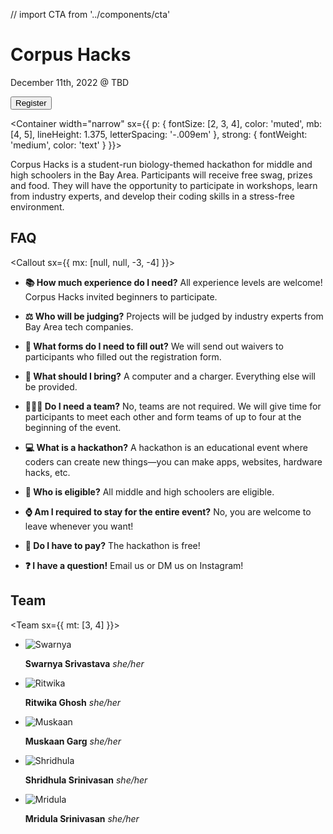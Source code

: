 // import CTA from '../components/cta'

<Banner>

# Corpus Hacks

[comment]: # (tagline goes here)

December 11th, 2022 @ TBD

<Link href="/register">
  <Button
    as="a"
    sx={{
      bg: 'snow',
      color: 'alt',
      borderRadius: 'square',
      fontFamily: 'inherit',
      fontSize: [2, 3],
      lineHeight: 2,
      cursor: 'pointer',
      px: 4,
      mt: [3, 4],
      transition: 'transform ease .125s',
      ':hover, :focus': {
        transform: 'scale(1.0625)'
      }
    }}>
    Register
  </Button>
</Link>

</Banner>

<Container
width="narrow"
sx={{
    p: {
      fontSize: [2, 3, 4],
      color: 'muted',
      mb: [4, 5],
      lineHeight: 1.375,
      letterSpacing: '-.009em'
    },
    strong: {
      fontWeight: 'medium',
      color: 'text'
    }
  }}>

[comment]: # (one line summary goes here in bold)

Corpus Hacks is a student-run biology-themed hackathon for middle and high schoolers 
in the Bay Area. Participants will receive free swag, prizes and food. They will have the 
opportunity to participate in workshops, learn from industry experts, and develop their coding 
skills in a stress-free environment. 

</Container>

[comment]: # (gallery goes here)

<Container>

## FAQ

<Callout sx={{ mx: [null, null, -3, -4] }}>
<FAQ>

- **📚 How much experience do I need?**
  All experience levels are welcome! Corpus Hacks invited beginners to participate.

- **⚖️ Who will be judging?**
  Projects will be judged by industry experts from Bay Area tech companies.

- **📝 What forms do I need to fill out?**
  We will send out waivers to participants who filled out the registration form.

- **🎒 What should I bring?**
  A computer and a charger. Everything else will be provided.

- **🧑‍🤝‍🧑 Do I need a team?**
  No, teams are not required. We will give time for participants to meet each other and form teams of up to four at the beginning of the event. 

- **💻 What is a hackathon?**
  A hackathon is an educational event where coders can create new things—you can make apps, websites, hardware hacks, etc.

- **🧒 Who is eligible?**
  All middle and high schoolers are eligible. 

- **⌚ Am I required to stay for the entire event?**
  No, you are welcome to leave whenever you want!

- **💸 Do I have to pay?**
  The hackathon is free! 

- **❓ I have a question!**
  Email us or DM us on Instagram!

</FAQ>
</Callout>

[comment]: # (Sponsors go here)

## Team

[comment]: # (we can say we are from mvhs over here)

<Team sx={{ mt: [3, 4] }}>

- ![Swarnya](./static/profiles/swarnya.jpg)

  **Swarnya Srivastava** _she/her_

- ![Ritwika](./static/profiles/ritwika.jpg)

  **Ritwika Ghosh** _she/her_

- ![Muskaan](./static/profiles/muskaan.jpg)

  **Muskaan Garg** _she/her_

- ![Shridhula](./static/profiles/shridhula.jpg)

  **Shridhula Srinivasan** _she/her_

- ![Mridula](./static/profiles/mridula.jpg)

  **Mridula Srinivasan** _she/her_

</Team>

</Container>
